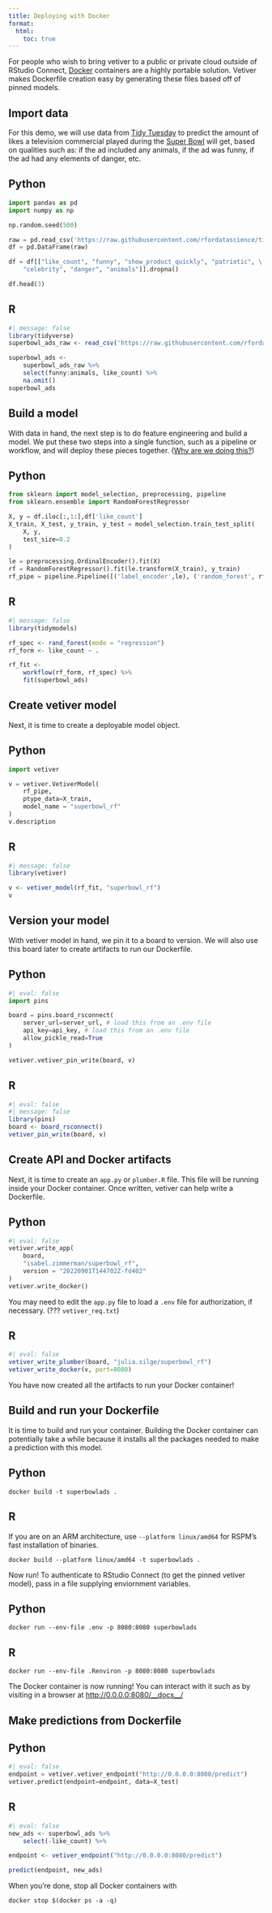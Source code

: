 ```yaml
---
title: Deploying with Docker
format:
  html:
    toc: true
---
```


For people who wish to bring vetiver to a public or private cloud outside of RStudio Connect, [Docker](https://www.docker.com/) containers are a highly portable solution. Vetiver makes Dockerfile creation easy by generating these files based off of pinned models.

## Import data

For this demo, we will use data from [Tidy Tuesday](https://github.com/rfordatascience/tidytuesday/tree/master/data/2021/2021-03-02) to predict the amount of likes a television commercial played during the [Super Bowl]() will get, based on qualities such as: if the ad included any animals, if the ad was funny, if the ad had any elements of danger, etc.

::: {.panel-tabset group="language"}
## Python

```python
import pandas as pd
import numpy as np

np.random.seed(500)

raw = pd.read_csv('https://raw.githubusercontent.com/rfordatascience/tidytuesday/master/data/2021/2021-03-02/youtube.csv')
df = pd.DataFrame(raw)

df = df[["like_count", "funny", "show_product_quickly", "patriotic", \
    "celebrity", "danger", "animals"]].dropna()

df.head(3)
```

## R
```r
#| message: false
library(tidyverse)
superbowl_ads_raw <- read_csv('https://raw.githubusercontent.com/rfordatascience/tidytuesday/master/data/2021/2021-03-02/youtube.csv')

superbowl_ads <-
    superbowl_ads_raw %>%
    select(funny:animals, like_count) %>%
    na.omit()
superbowl_ads
```
:::

## Build a model

With data in hand, the next step is to do feature engineering and build a model. We put these two steps into a single function, such as a pipeline or workflow, and will deploy these pieces together. ([Why are we doing this?](https://www.tmwr.org/workflows.html#begin-model-end))

::: {.panel-tabset group="language"}
## Python

```python
from sklearn import model_selection, preprocessing, pipeline
from sklearn.ensemble import RandomForestRegressor

X, y = df.iloc[:,1:],df['like_count']
X_train, X_test, y_train, y_test = model_selection.train_test_split(
    X, y,
    test_size=0.2
)

le = preprocessing.OrdinalEncoder().fit(X)
rf = RandomForestRegressor().fit(le.transform(X_train), y_train)
rf_pipe = pipeline.Pipeline([('label_encoder',le), ('random_forest', rf)])
```

## R
```r
#| message: false
library(tidymodels)

rf_spec <- rand_forest(mode = "regression")
rf_form <- like_count ~ .

rf_fit <-
    workflow(rf_form, rf_spec) %>%
    fit(superbowl_ads)
```
:::

## Create vetiver model

Next, it is time to create a deployable model object.

::: {.panel-tabset group="language"}

## Python

```python
import vetiver

v = vetiver.VetiverModel(
    rf_pipe, 
    ptype_data=X_train, 
    model_name = "superbowl_rf"
)
v.description
```

## R
```r
#| message: false
library(vetiver)

v <- vetiver_model(rf_fit, "superbowl_rf")
v
```
:::

## Version your model

With vetiver model in hand, we pin it to a board to version. We will also use this board later to create artifacts to run our Dockerfile. 

::: {.panel-tabset group="language"}
## Python

```python
#| eval: false
import pins

board = pins.board_rsconnect(
    server_url=server_url, # load this from an .env file
    api_key=api_key, # load this from an .env file 
    allow_pickle_read=True
)

vetiver.vetiver_pin_write(board, v)
```

## R

```r
#| eval: false
#| message: false
library(pins)
board <- board_rsconnect()
vetiver_pin_write(board, v)
```
:::

## Create API and Docker artifacts

Next, it is time to create an `app.py` or `plumber.R` file. This file will be running inside your Docker container. Once written, vetiver can help write a Dockerfile.

::: {.panel-tabset group="language"}
## Python

```python
#| eval: false
vetiver.write_app(
    board, 
    "isabel.zimmerman/superbowl_rf", 
    version = "20220901T144702Z-fd402"
)
vetiver.write_docker()
```

:::{.callout-note}
You may need to edit the `app.py` file to load a `.env` file for authorization, if necessary. (??? `vetiver_req.txt`)
:::

## R

```r
#| eval: false
vetiver_write_plumber(board, "julia.silge/superbowl_rf")
vetiver_write_docker(v, port=8080)
```
:::

You have now created all the artifacts to run your Docker container!

## Build and run your Dockerfile

It is time to build and run your container. Building the Docker container can potentially take a while because it installs all the packages needed to make a prediction with this model.

::: {.panel-tabset group="language"}
## Python

```
docker build -t superbowlads .
```

## R

If you are on an ARM architecture, use `--platform linux/amd64` for RSPM's fast installation of binaries.

```
docker build --platform linux/amd64 -t superbowlads .
```
:::


Now run! To authenticate to RStudio Connect (to get the pinned vetiver model), pass in a file supplying enviornment variables.

::: {.panel-tabset group="language"}
## Python
```
docker run --env-file .env -p 8080:8080 superbowlads
```

## R
```
docker run --env-file .Renviron -p 8080:8080 superbowlads
```
:::

The Docker container is now running! You can interact with it such as by visiting in a browser at <http://0.0.0.0:8080/__docs__/>

## Make predictions from Dockerfile

::: {.panel-tabset group="language"}
## Python

```python
#| eval: false
endpoint = vetiver.vetiver_endpoint("http://0.0.0.0:8080/predict")
vetiver.predict(endpoint=endpoint, data=X_test)
```

## R

```r
#| eval: false
new_ads <- superbowl_ads %>% 
    select(-like_count) %>% 

endpoint <- vetiver_endpoint("http://0.0.0.0:8080/predict")

predict(endpoint, new_ads)
```
:::

When you're done, stop all Docker containers with

```
docker stop $(docker ps -a -q)
```
